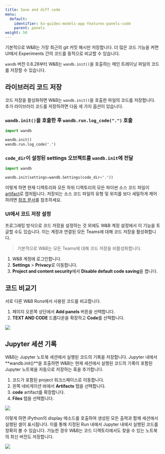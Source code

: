 ---
title: Save and diff code
menu:
  default:
    identifier: ko-guides-models-app-features-panels-code
    parent: panels
weight: 50
---

기본적으로 W&B는 가장 최근의 git 커밋 해시만 저장합니다. 더 많은 코드 기능을 켜면 UI에서 Experiments 간의 코드를 동적으로 비교할 수 있습니다.

`wandb` 버전 0.8.28부터 W&B는 `wandb.init()`을 호출하는 메인 트레이닝 파일의 코드를 저장할 수 있습니다.

## 라이브러리 코드 저장

코드 저장을 활성화하면 W&B는 `wandb.init()`을 호출한 파일의 코드를 저장합니다. 추가 라이브러리 코드를 저장하려면 다음 세 가지 옵션이 있습니다.

### `wandb.init()`을 호출한 후 `wandb.run.log_code(".")` 호출

```python
import wandb

wandb.init()
wandb.run.log_code(".")
```

### `code_dir`이 설정된 settings 오브젝트를 `wandb.init`에 전달

```python
import wandb

wandb.init(settings=wandb.Settings(code_dir="."))
```

이렇게 하면 현재 디렉토리와 모든 하위 디렉토리의 모든 파이썬 소스 코드 파일이 [artifact](/ko/ref/python/artifact)로 캡처됩니다. 저장되는 소스 코드 파일의 유형 및 위치를 보다 세밀하게 제어하려면 [참조 문서](/ko/ref/python/run.md#log_code)를 참조하세요.

### UI에서 코드 저장 설정

프로그래밍 방식으로 코드 저장을 설정하는 것 외에도 W&B 계정 설정에서 이 기능을 토글할 수도 있습니다. 이는 계정과 연결된 모든 Teams에 대해 코드 저장을 활성화합니다.

> 기본적으로 W&B는 모든 Teams에 대해 코드 저장을 비활성화합니다.

1. W&B 계정에 로그인합니다.
2. **Settings** > **Privacy**로 이동합니다.
3. **Project and content security**에서 **Disable default code saving**을 켭니다.

## 코드 비교기
서로 다른 W&B Runs에서 사용된 코드를 비교합니다.

1. 페이지 오른쪽 상단에서 **Add panels** 버튼을 선택합니다.
2. **TEXT AND CODE** 드롭다운을 확장하고 **Code**를 선택합니다.

<Frame>
    <img src="/images/app_ui/code_comparer.png"  />
</Frame>

## Jupyter 세션 기록

W&B는 Jupyter 노트북 세션에서 실행된 코드의 기록을 저장합니다. Jupyter 내에서 **wandb.init()**을 호출하면 W&B는 현재 세션에서 실행된 코드의 기록이 포함된 Jupyter 노트북을 자동으로 저장하는 훅을 추가합니다.

1. 코드가 포함된 project 워크스페이스로 이동합니다.
2. 왼쪽 네비게이션 바에서 **Artifacts** 탭을 선택합니다.
3. **code** artifact를 확장합니다.
4. **Files** 탭을 선택합니다.

<Frame>
    <img src="/images/app_ui/jupyter_session_history.gif"  />
</Frame>

이렇게 하면 iPython의 display 메소드를 호출하여 생성된 모든 출력과 함께 세션에서 실행된 셀이 표시됩니다. 이를 통해 지정된 Run 내에서 Jupyter 내에서 실행된 코드를 정확히 볼 수 있습니다. 가능한 경우 W&B는 코드 디렉토리에서도 찾을 수 있는 노트북의 최신 버전도 저장합니다.

<Frame>
    <img src="/images/app_ui/jupyter_session_history_display.png"  />
</Frame>
